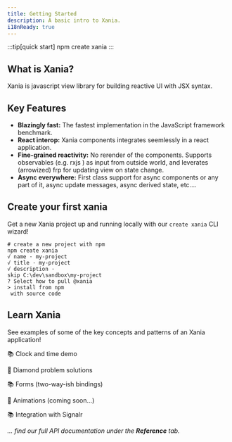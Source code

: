 ```yaml
---
title: Getting Started
description: A basic intro to Xania.
i18nReady: true
---
```


:::tip[quick start]
npm create xania
:::

<h2>What is Xania?</h2>

Xania is javascript view library for building reactive UI with JSX syntax. 

## Key Features

- **Blazingly fast:** The fastest implementation in the JavaScript framework benchmark.
- **React interop:** Xania components integrates seemlessly in a react application.
- **Fine-grained reactivity:** No rerender of the components. Supports observables (e.g. rxjs ) as input from outside world, and leverates (arrowized) frp for updating view on state change.
- **Async everywhere:** First class support for async components or any part of it, async update messages, async derived state, etc.... 


## Create your first xania

Get a new Xania project up and running locally with our `create xania` CLI wizard!

  ```shell {2}
 # create a new project with npm
 npm create xania
 √ name · my-project
 √ title · my-project
 √ description ·
 skip C:\dev\sandbox\my-project
 ? Select how to pull @xania
 > install from npm
   with source code
  ```


## Learn Xania

See examples of some of the key concepts and patterns of an Xania application!

📚 Clock and time demo

🧰 Diamond problem solutions

📚 Forms (two-way-ish bindings)

🧰 Animations (coming soon...)

📚 Integration with Signalr

*... find our full API documentation under the **Reference** tab.*
